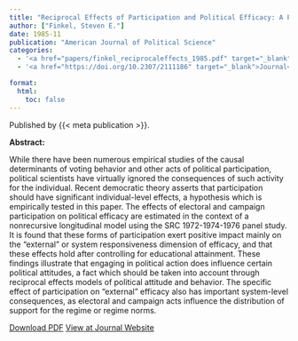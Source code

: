 ```yaml
---
title: "Reciprocal Effects of Participation and Political Efficacy: A Panel Analysis"
author: ["Finkel, Steven E."]
date: 1985-11
publication: "American Journal of Political Science"
categories:
  - '<a href="papers/finkel_reciprocaleffects_1985.pdf" target="_blank">PDF</a>'
  - '<a href="https://doi.org/10.2307/2111186" target="_blank">Journal</a>'

format:
  html:
    toc: false
---
```


Published by {{< meta publication >}}.

**Abstract:**

::: justify-text
While there have been numerous empirical studies of the causal determinants of voting behavior and other acts of political participation, political scientists have virtually ignored the consequences of such activity for the individual. Recent democratic theory asserts that participation should have significant individual-level effects, a hypothesis which is empirically tested in this paper. The effects of electoral and campaign participation on political efficacy are estimated in the context of a nonrecursive longitudinal model using the SRC 1972-1974-1976 panel study. It is found that these forms of participation exert positive impact mainly on the "external" or system responsiveness dimension of efficacy, and that these effects hold after controlling for educational attainment. These findings illustrate that engaging in political action does influence certain political attitudes, a fact which should be taken into account through reciprocal effects models of political attitude and behavior. The specific effect of participation on "external" efficacy also has important system-level consequences, as electoral and campaign acts influence the distribution of support for the regime or regime norms.
:::

[Download PDF](papers/finkel_reciprocaleffects_1985.pdf){.btn .btn-outline-success target="_blank"} [View at Journal Website](https://doi.org/10.2307/2111186){.btn .btn-outline-success target="_blank"}
